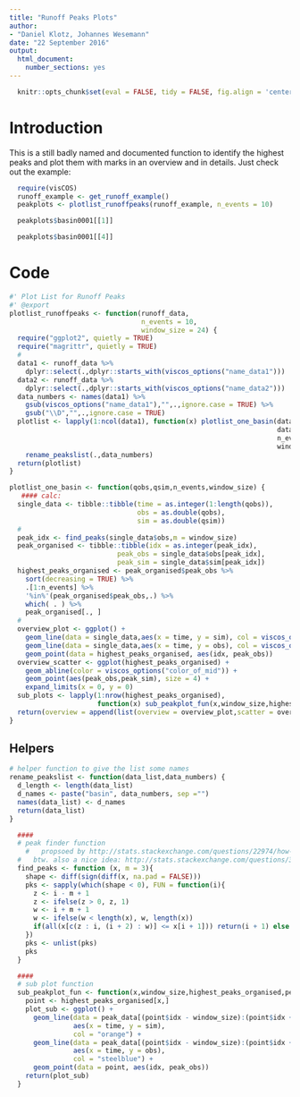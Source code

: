 ```yaml
---
title: "Runoff Peaks Plots"
author: 
- "Daniel Klotz, Johannes Wesemann"
date: "22 September 2016"
output:
  html_document:
    number_sections: yes
---
```


```r
  knitr::opts_chunk$set(eval = FALSE, tidy = FALSE, fig.align = 'center')
```

# Introduction
This is a still badly named and documented function to identify the highest 
peaks and plot them with marks in an overview and in details. 
Just check out the example: 
```r
  require(visCOS)
  runoff_example <- get_runoff_example()
  peakplots <- plotlist_runoffpeaks(runoff_example, n_events = 10)
```

```r
  peakplots$basin0001[[1]]
```

```r
  peakplots$basin0001[[4]]
```


# Code
```r
#' Plot List for Runoff Peaks 
#' @export
plotlist_runoffpeaks <- function(runoff_data,
                                 n_events = 10,
                                 window_size = 24) {
  require("ggplot2", quietly = TRUE)
  require("magrittr", quietly = TRUE)
  #
  data1 <- runoff_data %>%
    dplyr::select(.,dplyr::starts_with(viscos_options("name_data1")))
  data2 <- runoff_data %>%
    dplyr::select(.,dplyr::starts_with(viscos_options("name_data2")))
  data_numbers <- names(data1) %>%
    gsub(viscos_options("name_data1"),"",.,ignore.case = TRUE) %>% 
    gsub("\\D","",.,ignore.case = TRUE)
  plotlist <- lapply(1:ncol(data1), function(x) plotlist_one_basin(data1[,x],
                                                                   data2[,x],
                                                                   n_events, 
                                                                   window_size)) %>%
    rename_peakslist(.,data_numbers)
  return(plotlist)
}
```

```r
plotlist_one_basin <- function(qobs,qsim,n_events,window_size) {
   #### calc:
  single_data <- tibble::tibble(time = as.integer(1:length(qobs)),
                                obs = as.double(qobs),
                                sim = as.double(qsim))
  #
  peak_idx <- find_peaks(single_data$obs,m = window_size)
  peak_organised <- tibble::tibble(idx = as.integer(peak_idx), 
                           peak_obs = single_data$obs[peak_idx], 
                           peak_sim = single_data$sim[peak_idx])
  highest_peaks_organised <- peak_organised$peak_obs %>% 
    sort(decreasing = TRUE) %>% 
    .[1:n_events] %>%
    '%in%'(peak_organised$peak_obs,.) %>% 
    which( . ) %>% 
    peak_organised[., ]
  #
  overview_plot <- ggplot() +
    geom_line(data = single_data,aes(x = time, y = sim), col = viscos_options("color_data2")) + 
    geom_line(data = single_data,aes(x = time, y = obs), col = viscos_options("color_data1")) + 
    geom_point(data = highest_peaks_organised, aes(idx, peak_obs))
  overview_scatter <- ggplot(highest_peaks_organised) + 
    geom_abline(color = viscos_options("color_of_mid")) +
    geom_point(aes(peak_obs,peak_sim), size = 4) +
    expand_limits(x = 0, y = 0)
  sub_plots <- lapply(1:nrow(highest_peaks_organised),
                      function(x) sub_peakplot_fun(x,window_size,highest_peaks_organised,single_data) )
  return(overview = append(list(overview = overview_plot,scatter = overview_scatter), sub_plots))
}
```

## Helpers 
```r
# helper function to give the list some names
rename_peakslist <- function(data_list,data_numbers) {
  d_length <- length(data_list)
  d_names <- paste("basin", data_numbers, sep ="")
  names(data_list) <- d_names
  return(data_list)
}
```

```r
  ####
  # peak finder function 
    #   propsoed by http://stats.stackexchange.com/questions/22974/how-to-find-local-peaks-valleys-in-a-series-of-data
  #   btw. also a nice idea: http://stats.stackexchange.com/questions/36309/how-do-i-find-peaks-in-a-dataset
  find_peaks <- function (x, m = 3){
    shape <- diff(sign(diff(x, na.pad = FALSE)))
    pks <- sapply(which(shape < 0), FUN = function(i){
      z <- i - m + 1
      z <- ifelse(z > 0, z, 1)
      w <- i + m + 1
      w <- ifelse(w < length(x), w, length(x))
      if(all(x[c(z : i, (i + 2) : w)] <= x[i + 1])) return(i + 1) else return(numeric(0))
    })
    pks <- unlist(pks)
    pks
  }
```

```r
  ####
  # sub plot function
  sub_peakplot_fun <- function(x,window_size,highest_peaks_organised,peak_data) {
    point <- highest_peaks_organised[x,]
    plot_sub <- ggplot() +
      geom_line(data = peak_data[(point$idx - window_size):(point$idx + window_size),],
                aes(x = time, y = sim), 
                col = "orange") + 
      geom_line(data = peak_data[(point$idx - window_size):(point$idx + window_size),],
                aes(x = time, y = obs), 
                col = "steelblue") + 
      geom_point(data = point, aes(idx, peak_obs))
    return(plot_sub)
  }
```








